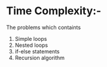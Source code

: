 # Time Complexity:-
The problems which containts

1. Simple loops
2. Nested loops
3. if-else statements
4. Recursion algorithm
